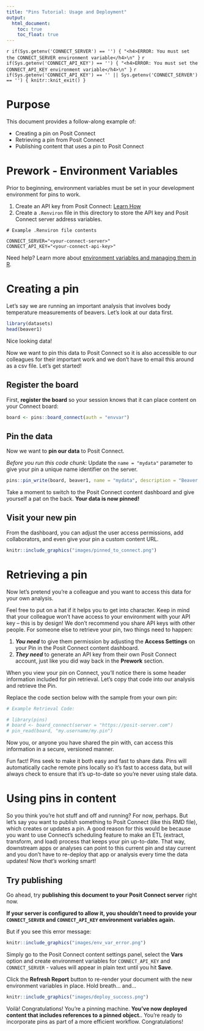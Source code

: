 ```yaml
---
title: "Pins Tutorial: Usage and Deployment"
output:
  html_document:
    toc: true
    toc_float: true
---
```


`r if(Sys.getenv('CONNECT_SERVER') == '') { "<h4>ERROR: You must set the CONNECT_SERVER environment variable</h4>\n" }` `r if(Sys.getenv('CONNECT_API_KEY') == '') { "<h4>ERROR: You must set the CONNECT_API_KEY environment variable</h4>\n" }` `r if(Sys.getenv('CONNECT_API_KEY') == '' || Sys.getenv('CONNECT_SERVER') == '') { knitr::knit_exit() }`

# Purpose

This document provides a follow-along example of:

-   Creating a pin on Posit Connect
-   Retrieving a pin from Posit Connect
-   Publishing content that uses a pin to Posit Connect

# Prework - Environment Variables

Prior to beginning, environment variables must be set in your development environment for pins to work.

1.  Create an API key from Posit Connect: [Learn How](https://docs.posit.co/connect/user/api-keys/)\
2.  Create a `.Renviron` file in this directory to store the API key and Posit Connect server address variables.

```{=html}
<!-- -->
```
    # Example .Renviron file contents

    CONNECT_SERVER="<your-connect-server>"
    CONNECT_API_KEY="<your-connect-api-key>"

Need help? Learn more about [environment variables and managing them in R](https://rviews.rstudio.com/2017/04/19/r-for-enterprise-understanding-r-s-startup/).

# Creating a pin

Let's say we are running an important analysis that involves body temperature measurements of beavers. Let's look at our data first.

```r
library(datasets)
head(beaver1)
```

Nice looking data!

Now we want to pin this data to Posit Connect so it is also accessible to our colleagues for their important work and we don't have to email this around as a csv file. Let's get started!

## Register the board

First, **register the board** so your session knows that it can place content on your Connect board:

```r
board <- pins::board_connect(auth = "envvar")
```

## Pin the data

Now we want to **pin our data** to Posit Connect.

*Before you run this code chunk*: Update the `name = "mydata"` parameter to give your pin a unique name identifier on the server.

```r
pins::pin_write(board, beaver1, name = "mydata", description = "Beaver Body Temperature Measurements")
```

Take a moment to switch to the Posit Connect content dashboard and give yourself a pat on the back. **Your data is now pinned!**

## Visit your new pin

From the dashboard, you can adjust the user access permissions, add collaborators, and even give your pin a custom content URL.

```r
knitr::include_graphics("images/pinned_to_connect.png")
```

# Retrieving a pin

Now let's pretend you're a colleague and you want to access this data for your own analysis.

Feel free to put on a hat if it helps you to get into character. Keep in mind that your colleague won't have access to your environment with your API key -- this is by design! We don't recommend you share API keys with other people. For someone else to retrieve your pin, two things need to happen:

1.  ***You need*** to give them permission by adjusting the **Access Settings** on your Pin in the Posit Connect content dashboard.
2.  ***They need*** to generate an API key from their own Posit Connect account, just like you did way back in the **Prework** section.

When you view your pin on Connect, you'll notice there is some header information included for pin retrieval. Let's copy that code into our analysis and retrieve the Pin.

Replace the code section below with the sample from your own pin:

```r
# Example Retrieval Code:

# library(pins)
# board <- board_connect(server = "https://posit-server.com")
# pin_read(board, "my.username/my.pin") 
```

Now you, or anyone you have shared the pin with, can access this information in a secure, versioned manner.

Fun fact! Pins seek to make it both easy and fast to share data. Pins will automatically cache remote pins locally so it's fast to access data, but will always check to ensure that it's up-to-date so you're never using stale data.

# Using pins in content

So you think you're hot stuff and off and running? For now, perhaps. But let's say you want to publish something to Posit Connect (like this RMD file), which creates or updates a pin. A good reason for this would be because you want to use Connect's scheduling feature to make an ETL (extract, transform, and load) process that keeps your pin up-to-date. That way, downstream apps or analyses can point to this current pin and stay current and you don't have to re-deploy that app or analysis every time the data updates! Now *that's* working smart!

## Try publishing

Go ahead, try **publishing this document to your Posit Connect server** right now.

**If your server is configured to allow it, you shouldn't need to provide your `CONNECT_SERVER` and `CONNECT_API_KEY` environment variables again.**

But if you see this error message:

```r
knitr::include_graphics("images/env_var_error.png")
```

Simply go to the Posit Connect content settings panel, select the **Vars** option and create environment variables for `CONNECT_API_KEY` and `CONNECT_SERVER` - values will appear in plain text until you hit **Save**.

Click the **Refresh Report** button to re-render your document with the new environment variables in place. Hold breath... and...

```r
knitr::include_graphics("images/deploy_success.png")
```

Voilà! Congratulations! You're a pinning machine. **You've now deployed content that includes references to a pinned object.**. You're ready to incorporate pins as part of a more efficient workflow. Congratulations!
